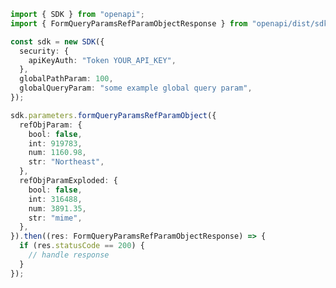 ```typescript showLineNumbers copy filename="Form Query Params Ref Param Object usage example"
import { SDK } from "openapi";
import { FormQueryParamsRefParamObjectResponse } from "openapi/dist/sdk/models/operations";

const sdk = new SDK({
  security: {
    apiKeyAuth: "Token YOUR_API_KEY",
  },
  globalPathParam: 100,
  globalQueryParam: "some example global query param",
});

sdk.parameters.formQueryParamsRefParamObject({
  refObjParam: {
    bool: false,
    int: 919783,
    num: 1160.98,
    str: "Northeast",
  },
  refObjParamExploded: {
    bool: false,
    int: 316488,
    num: 3891.35,
    str: "mime",
  },
}).then((res: FormQueryParamsRefParamObjectResponse) => {
  if (res.statusCode == 200) {
    // handle response
  }
});
```
